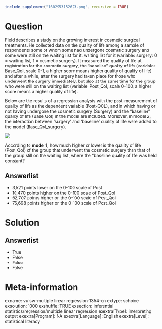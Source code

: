 ```r
include_supplement("1602953152623.png", recursive = TRUE)
```

Question
========
Field describes a study on the growing interest in cosmetic surgical treatments. He collected data on the quality of life among a sample of respondents some of whom some had undergone cosmetic surgery and some were still on the waiting list for it. waiting list for it (variable: surgery: 0 = waiting list, 1 = cosmetic surgery). It measured the quality of life at registration for the cosmetic surgery, the "baseline" quality of life (variable: Base_Qol, scale 0-1, a higher score means higher quality of quality of life) and after a while, after the surgery had taken place for those who underwent the surgery immediately, but also at the same time for the group who were still on the waiting list (variable: Post\_Qol, scale 0-100, a higher score means a higher quality of life).  
  
Below are the results of a regression analysis with the post-measurement of quality of life as the dependent variable (Post-QOL), and in which having or not having undergone the cosmetic surgery (Surgery) and the "baseline" quality of life (Base_Qol) in the model are included. Moreover, in model 2, the interaction between 'surgery' and 'baseline' quality of life were added to the model (Base_Qol_surgery).  
  
![](1602953152623.png)
  
According to **model 1**, how much higher or lower is the quality of life (Post_Qol) of the group that underwent the cosmetic surgery than that of the group still on the waiting list, where the "baseline quality of life was held constant?

Answerlist
----------
* 3,521 points lower on the 0-100 scale of Post\Qol
* 10,470 points higher on the 0-100 scale of Post\_Qol
* 62,707 points higher on the 0-100 scale of Post_Qol
* 76,698 points higher on the 0-100 scale of Post\_Qol

Solution
========

Answerlist
----------
* True
* False
* False
* False

Meta-information
================
exname: vufsw-multiple linear regression-1354-en
extype: schoice
exsolution: 1000
exshuffle: TRUE
exsection: inferential statistics/regression/multiple linear regression
exextra[Type]: interpreting output
exextra[Program]: NA
exextra[Language]: English
exextra[Level]: statistical literacy

